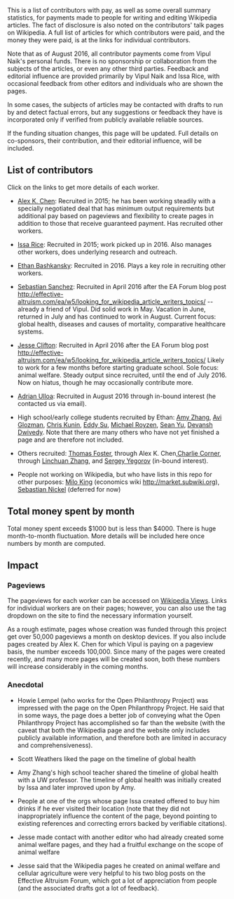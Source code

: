 This is a list of contributors with pay, as well as some overall summary statistics, for payments made to people for writing and editing Wikipedia articles. The fact of disclosure is also noted on the contributors' talk pages on Wikipedia. A full list of articles for which contributors were paid, and the money they were paid, is at the links for individual contributors.

Note that as of August 2016, all contributor payments come from Vipul Naik's personal funds. There is no sponsorship or collaboration from the subjects of the articles, or even any other third parties. Feedback and editorial influence are provided primarily by Vipul Naik and Issa Rice, with occasional feedback from other editors and individuals who are shown the pages.

In some cases, the subjects of articles may be contacted with drafts to run by and detect factual errors, but any suggestions or feedback they have is incorporated only if verified from publicly available reliable sources.

If the funding situation changes, this page will be updated. Full details on co-sponsors, their contribution, and their editorial influence, will be included.

== List of contributors ==

Click on the links to get more details of each worker.

* [https://github.com/vipulnaik/contractwork/blob/master/contributor-lists/akc-list.mediawiki Alex K. Chen]: Recruited in 2015; he has been working steadily with a specially negotiated deal that has minimum output requirements but additional pay based on pageviews and flexibility to create pages in addition to those that receive guaranteed payment. Has recruited other workers.

* [https://github.com/vipulnaik/contractwork/blob/master/contributor-lists/issa-list.mediawiki Issa Rice]: Recruited in 2015; work picked up in 2016. Also manages other workers, does underlying research and outreach.

* [https://github.com/vipulnaik/contractwork/blob/master/contributor-lists/ethan-list.mediawiki Ethan Bashkansky]: Recruited in 2016. Plays a key role in recruiting other workers.

* [https://github.com/vipulnaik/contractwork/blob/master/contributor-lists/sebastian-sanchez-list.mediawiki Sebastian Sanchez]: Recruited in April 2016 after the EA Forum blog post http://effective-altruism.com/ea/w5/looking_for_wikipedia_article_writers_topics/ -- already a friend of Vipul. Did solid work in May. Vacation in June, returned in July and has continued to work in August. Current focus: global health, diseases and causes of mortality, comparative healthcare systems.

* [https://github.com/vipulnaik/contractwork/blob/master/contributor-lists/jesse-list.mediawiki Jesse Clifton]: Recruited in April 2016 after the EA Forum blog post http://effective-altruism.com/ea/w5/looking_for_wikipedia_article_writers_topics/ Likely to work for a few months before starting graduate school. Sole focus: animal welfare. Steady output since recruited, until the end of July 2016. Now on hiatus, though he may occasionally contribute more.

* [https://github.com/vipulnaik/contractwork/blob/master/contributor-lists/adrian-list.mediawiki Adrian Ulloa]: Recruited in August 2016 through in-bound interest (he contacted us via email).

* High school/early college students recruited by Ethan: [https://github.com/vipulnaik/contractwork/blob/master/contributor-lists/amy-list.mediawiki Amy Zhang], [https://github.com/vipulnaik/contractwork/blob/master/contributor-lists/avi-list.mediawiki Avi Glozman], [https://github.com/vipulnaik/contractwork/blob/master/contributor-lists/chris-list.mediawiki Chris Kunin], [https://github.com/vipulnaik/contractwork/blob/master/contributor-lists/eddy-list.mediawiki Eddy Su], [https://github.com/vipulnaik/contractwork/blob/master/contributor-lists/michael-list.mediawiki Michael Royzen], [https://github.com/vipulnaik/contractwork/blob/master/contributor-lists/sean-list.mediawiki Sean Yu], [https://github.com/vipulnaik/contractwork/blob/master/contributor-lists/devansh-list.mediawiki Devansh Dwivedy]. Note that there are many others who have not yet finished a page and are therefore not included.

* Others recruited: [https://github.com/vipulnaik/contractwork/blob/master/contributor-lists/thomas-list.mediawiki Thomas Foster], through Alex K. Chen,[http://github.com/vipulnaik/contractwork/blob/master/contributor-lists/charlie-list.mediawiki Charlie Corner], through [https://github.com/vipulnaik/contractwork/blob/master/contributor-lists/linchuan-list.mediawiki Linchuan Zhang], and [https://github.com/vipulnaik/contractwork/blob/master/contributor-lists/sergey-list.mediawiki Sergey Yegorov] (in-bound interest).

* People not working on Wikipedia, but who have lists in this repo for other purposes: [https://github.com/vipulnaik/contractwork/blob/master/contributor-lists/milo-list.mediawiki Milo King] (economics wiki http://market.subwiki.org), [https://github.com/vipulnaik/contractwork/blob/master/contributor-lists/sebastian-list.mediawiki Sebastian Nickel] (deferred for now)

== Total money spent by month ==

Total money spent exceeds $1000 but is less than $4000. There is huge month-to-month fluctuation. More details will be included here once numbers by month are computed.

== Impact ==

=== Pageviews ===

The pageviews for each worker can be accessed on [http://wikipediaviews.org Wikipedia Views]. Links for individual workers are on their pages; however, you can also use the tag dropdown on the site to find the necessary information yourself.

As a rough estimate, pages whose creation was funded through this project get over 50,000 pageviews a month on desktop devices. If you also include pages created by Alex K. Chen for which Vipul is paying on a pageview basis, the number exceeds 100,000. Since many of the pages were created recently, and many more pages will be created soon, both these numbers will increase considerably in the coming months.

=== Anecdotal ===

* Howie Lempel (who works for the Open Philanthropy Project) was impressed with the page on the Open Philanthropy Project. He said that in some ways, the page does a better job of conveying what the Open Philanthropy Project has accomplished so far than the website (with the caveat that both the Wikipedia page and the website only includes publicly available information, and therefore both are limited in accuracy and comprehensiveness).

* Scott Weathers liked the page on the timeline of global health

* Amy Zhang's high school teacher shared the timeline of global health with a UW professor. The timeline of global health was initially created by Issa and later improved upon by Amy.

* People at one of the orgs whose page Issa created offered to buy him drinks if he ever visited their location (note that they did not inappropriately influence the content of the page, beyond pointing to existing references and correcting errors backed by verifiable citations).

* Jesse made contact with another editor who had already created some animal welfare pages, and they had a fruitful exchange on the scope of animal welfare

* Jesse said that the Wikipedia pages he created on animal welfare and cellular agriculture were very helpful to his two blog posts on the Effective Altruism Forum, which got a lot of appreciation from people (and the associated drafts got a lot of feedback).

